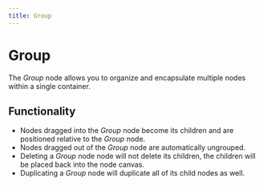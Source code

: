 ```yaml
---
title: Group
---
```


# Group

The _Group_ node allows you to organize and encapsulate multiple nodes within a single container.

## Functionality

- Nodes dragged into the _Group_ node become its children and are positioned relative to the _Group_ node.
- Nodes dragged out of the _Group_ node are automatically ungrouped.
- Deleting a _Group_ node node will not delete its children, the children will be placed back into the node canvas.
- Duplicating a _Group_ node will duplicate all of its child nodes as well.

<DocsNodeEditor type="Group" />
